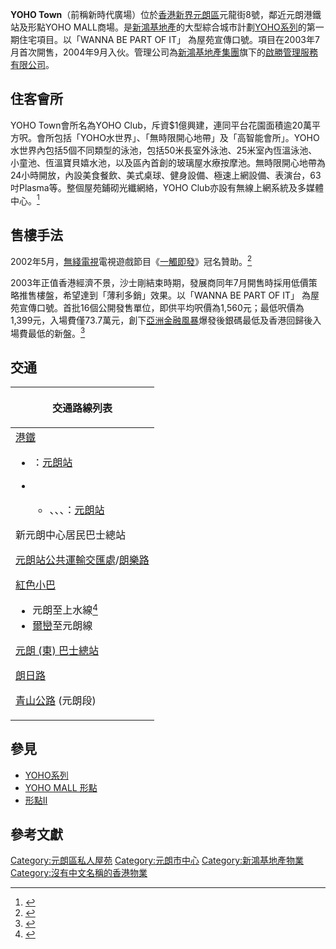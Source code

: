 {{不是|Grand YOHO|Park YOHO}}

{{Infobox_housinghk | name = YOHO Town
| logo=[[File:Yohotown.jpg|200px]]<br>[[File:YOHO_Town_Phase_1_2011.jpg|200px]]
| address= [[新界|新界]][[元朗|元朗]]元龍街8號
| lot= 元朗市地段第503號之餘段與其延段
| developer= [[新鴻基地產|新鴻基地產]]
| use = 私人住宅
| blocknumber = 8座
| floornumber = 32至47層
| yearofcompletion = 2004年
| former =
| facilities = 住客會所、住宅
| website = 
}}

'''YOHO Town'''（前稱新時代廣場）位於[[香港|香港]][[新界|新界]][[元朗區|元朗區]]元龍街8號，鄰近元朗港鐵站及形點YOHO MALL商場。是[[新鴻基地產|新鴻基地產]]的大型綜合城市計劃[[YOHO系列|YOHO系列]]的第一期住宅項目。以「WANNA BE PART OF
IT」 為屋苑宣傳口號。項目在2003年7月首次開售，2004年9月入伙。管理公司為[[新鴻基地產集團|新鴻基地產集團]]旗下的[[啟勝管理服務有限公司|啟勝管理服務有限公司]]。

==住客會所==
YOHO Town會所名為YOHO Club，斥資$1億興建，連同平台花園面積逾20萬平方呎。會所包括「YOHO水世界」、「無時限開心地帶」及「高智能會所」。YOHO水世界內包括5個不同類型的泳池，包括50米長室外泳池、25米室內恆溫泳池、小童池、恆溫寶貝嬉水池，以及區內首創的玻璃屋水療按摩池。無時限開心地帶為24小時開放，內設美食餐飲、美式桌球、健身設備、極速上網設備、表演台，63吋Plasma等。整個屋苑鋪砌光纖網絡，YOHO Club亦設有無線上網系統及多媒體中心。<ref>{{cite web|title=YOHO Town會所天黑玩到天光|url=http://hk.apple.nextmedia.com/financeestate/art/20050410/4800701|publisher=蘋果日報|accessdate=2016-11-02|date=2005-04-10|archive-date=2017-03-05|archive-url=https://web.archive.org/web/20170305010114/http://hk.apple.nextmedia.com/financeestate/art/20050410/4800701}}</ref>

==售樓手法==
2002年5月，[[無綫電視|無綫電視]]電視遊戲節目《[[一觸即發|一觸即發]]》冠名贊助。<ref>{{cite web|title=《一觸即發》官方網站|url=http://tvcity.tvb.com/special/russianroulette/how/index.html|accessdate=2016-11-03|deadurl=yes|archiveurl=https://web.archive.org/web/20160303214041/http://tvcity.tvb.com/special/russianroulette/how/index.html|archivedate=2016-03-03}}</ref>

2003年正值香港經濟不景，沙士剛結束時期，發展商同年7月開售時採用低價策略推售樓盤，希望達到「薄利多銷」效果。以「WANNA BE PART OF IT」 為屋苑宣傳口號。首批16個公開發售單位，即供平均呎價為1,560元；最低呎價為1,399元，入場費僅73.7萬元，創下[[亞洲金融風暴|亞洲金融風暴]]爆發後銀碼最低及香港回歸後入場費最低的新盤。<ref>{{cite web|title=每呎 $1560　元朗區最平 YOHO入場費74萬|url=http://hk.apple.nextmedia.com/financeestate/art/20030703/3388554|publisher=蘋果日報|accessdate=2016-11-02|date=2003-07-03|archive-date=2016-10-19|archive-url=https://web.archive.org/web/20161019145251/http://hk.apple.nextmedia.com/financeestate/art/20030703/3388554|dead-url=no}}</ref>

==交通==
{| class="mw-collapsible mw-collapsed wikitable" style="background:white; margin: 0 auto; width: auto;" 
! 交通路線列表
|-
|
;[[港鐵|港鐵]]
*{{港鐵路線標誌|TML}}：[[元朗站_(屯馬綫)|元朗站]]
*{{港鐵路線標誌|LRT}}
**{{港鐵路線標誌|610}}、{{港鐵路線標誌|614}}、{{港鐵路線標誌|615}}、{{港鐵路線標誌|761P}}：[[元朗站_(輕鐵)|元朗站]]
;新元朗中心居民巴士總站
{{新界居民巴士簡單列表|NR963|NR964|NR965|NR966}}
;[[元朗站公共運輸交匯處|元朗站公共運輸交匯處]]/[[朗樂路|朗樂路]]
{{九龍新界巴士簡單列表|B1|B2}}
{{港鐵巴士簡單列表|K65}}
{{大嶼山巴士簡單列表|N30}}
{{新界專線小巴簡單列表|31|32|36|37|38|75|76|77|601|602|603|604|608|609|611A|611B}}{{新界居民巴士簡單列表|NR93|NR914}}
;[[紅色小巴|紅色小巴]]
*元朗至上水線<ref>{{Cite web |url=http://www.16seats.net/chi/rmb/r_n17.html |title=元朗水車館街—上水新發街 |accessdate=2016-11-12 |archive-date=2016-10-24 |archive-url=https://web.archive.org/web/20161024101903/http://www.16seats.net/chi/rmb/r_n17.html |dead-url=no }}</ref>
*[[爾巒|爾巒]]至元朗線
;[[元朗_(東)_巴士總站|元朗 (東) 巴士總站]]
{{九龍新界巴士簡單列表|68F}}
{{新界專線小巴簡單列表|31|32|606S|611|611A|611B}}
{{新界居民巴士簡單列表|NR93|NR914|NR95|NR962|NR969}}
;[[朗日路|朗日路]]
{{九龍新界巴士簡單列表|53|54|64K|64X|68|68E|68F|68M|68X|76K|77K|261X|264R|268A|268B|268C|268P|268X|269D|276|276C|276P|N269}}
{{大嶼山巴士簡單列表|A36|E36|E36A|E36S|NA36}}
{{過海隧道巴士簡單列表|968|968A|968X|P968|N368}}
{{新界專線小巴簡單列表|77B|611|611B}}
;[[青山公路|青山公路]] (元朗段)
{{九龍新界巴士簡單列表|54|64K|68|68E|68F|68M|68X|76K|77K|261X|264R|268A|268B|268C|268P|268X|269D|276|276C|276P|869|B1|N269}}
{{過海隧道巴士簡單列表|968|968X|P968|N368}}
{{大嶼山巴士簡單列表|A36|E36|E36A|E36S|NA36}}
{{新界專線小巴簡單列表|36|37|38|71|72|75|76|77|77A|77B|79S|601|602|603|608|609}}
|}

==參見==
*[[YOHO系列|YOHO系列]]
*[[YOHO_MALL_形點|YOHO MALL 形點]]
*[[形點II|形點II]]

==參考文獻==
{{Reflist}}

{{commons|Category:YOHO Town}}
{{shkp}}

[[Category:元朗區私人屋苑|Category:元朗區私人屋苑]]
[[Category:元朗市中心|Category:元朗市中心]]
[[Category:新鴻基地產物業|Category:新鴻基地產物業]]
[[Category:沒有中文名稱的香港物業|Category:沒有中文名稱的香港物業]]